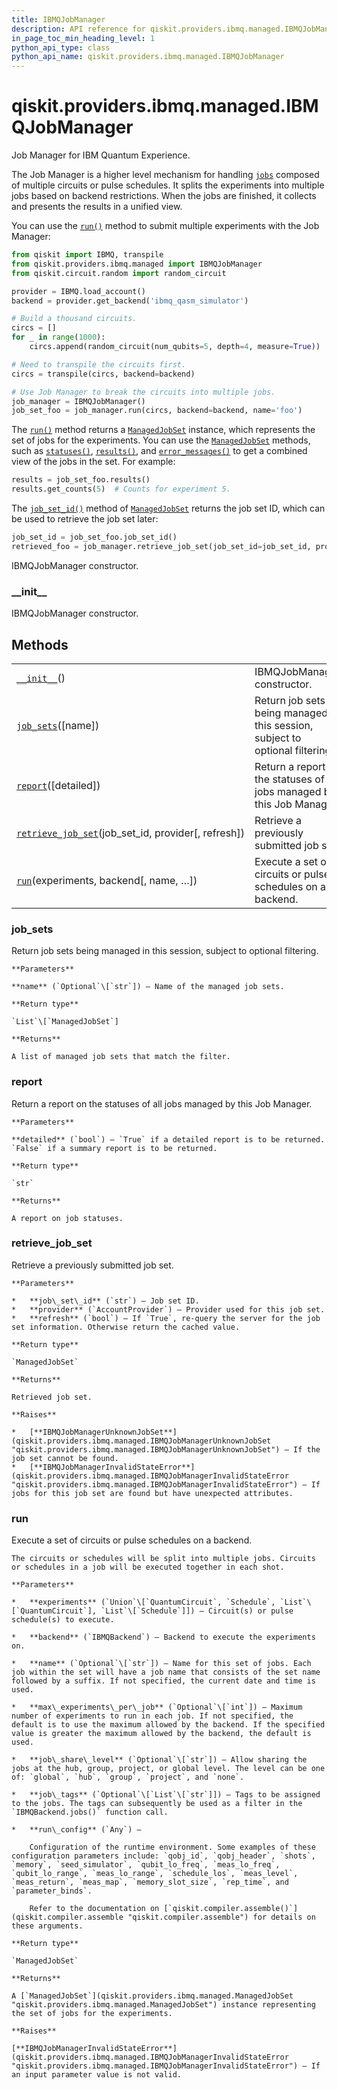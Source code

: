 ```yaml
---
title: IBMQJobManager
description: API reference for qiskit.providers.ibmq.managed.IBMQJobManager
in_page_toc_min_heading_level: 1
python_api_type: class
python_api_name: qiskit.providers.ibmq.managed.IBMQJobManager
---
```


# qiskit.providers.ibmq.managed.IBMQJobManager

<Class id="qiskit.providers.ibmq.managed.IBMQJobManager" github="https://github.com/qiskit/qiskit-ibmq-provider/tree/stable/0.15/qiskit/providers/ibmq/managed/ibmqjobmanager.py" signature="IBMQJobManager">
  Job Manager for IBM Quantum Experience.

  The Job Manager is a higher level mechanism for handling [`jobs`](qiskit.providers.ibmq.job.IBMQJob "qiskit.providers.ibmq.job.IBMQJob") composed of multiple circuits or pulse schedules. It splits the experiments into multiple jobs based on backend restrictions. When the jobs are finished, it collects and presents the results in a unified view.

  You can use the [`run()`](#qiskit.providers.ibmq.managed.IBMQJobManager.run "qiskit.providers.ibmq.managed.IBMQJobManager.run") method to submit multiple experiments with the Job Manager:

  ```python
  from qiskit import IBMQ, transpile
  from qiskit.providers.ibmq.managed import IBMQJobManager
  from qiskit.circuit.random import random_circuit

  provider = IBMQ.load_account()
  backend = provider.get_backend('ibmq_qasm_simulator')

  # Build a thousand circuits.
  circs = []
  for _ in range(1000):
      circs.append(random_circuit(num_qubits=5, depth=4, measure=True))

  # Need to transpile the circuits first.
  circs = transpile(circs, backend=backend)

  # Use Job Manager to break the circuits into multiple jobs.
  job_manager = IBMQJobManager()
  job_set_foo = job_manager.run(circs, backend=backend, name='foo')
  ```

  The [`run()`](#qiskit.providers.ibmq.managed.IBMQJobManager.run "qiskit.providers.ibmq.managed.IBMQJobManager.run") method returns a [`ManagedJobSet`](qiskit.providers.ibmq.managed.ManagedJobSet "qiskit.providers.ibmq.managed.ManagedJobSet") instance, which represents the set of jobs for the experiments. You can use the [`ManagedJobSet`](qiskit.providers.ibmq.managed.ManagedJobSet "qiskit.providers.ibmq.managed.ManagedJobSet") methods, such as [`statuses()`](qiskit.providers.ibmq.managed.ManagedJobSet#statuses "qiskit.providers.ibmq.managed.ManagedJobSet.statuses"), [`results()`](qiskit.providers.ibmq.managed.ManagedJobSet#results "qiskit.providers.ibmq.managed.ManagedJobSet.results"), and [`error_messages()`](qiskit.providers.ibmq.managed.ManagedJobSet#error_messages "qiskit.providers.ibmq.managed.ManagedJobSet.error_messages") to get a combined view of the jobs in the set. For example:

  ```python
  results = job_set_foo.results()
  results.get_counts(5)  # Counts for experiment 5.
  ```

  The [`job_set_id()`](qiskit.providers.ibmq.managed.ManagedJobSet#job_set_id "qiskit.providers.ibmq.managed.ManagedJobSet.job_set_id") method of [`ManagedJobSet`](qiskit.providers.ibmq.managed.ManagedJobSet "qiskit.providers.ibmq.managed.ManagedJobSet") returns the job set ID, which can be used to retrieve the job set later:

  ```python
  job_set_id = job_set_foo.job_set_id()
  retrieved_foo = job_manager.retrieve_job_set(job_set_id=job_set_id, provider=provider)
  ```

  IBMQJobManager constructor.

  ### \_\_init\_\_

  <Function id="qiskit.providers.ibmq.managed.IBMQJobManager.__init__" name="__init__" signature="__init__()">
    IBMQJobManager constructor.
  </Function>

  ## Methods

  |                                                                                                                                                                                          |                                                                               |
  | ---------------------------------------------------------------------------------------------------------------------------------------------------------------------------------------- | ----------------------------------------------------------------------------- |
  | [`__init__`](#qiskit.providers.ibmq.managed.IBMQJobManager.__init__ "qiskit.providers.ibmq.managed.IBMQJobManager.__init__")()                                                           | IBMQJobManager constructor.                                                   |
  | [`job_sets`](#qiskit.providers.ibmq.managed.IBMQJobManager.job_sets "qiskit.providers.ibmq.managed.IBMQJobManager.job_sets")(\[name])                                                    | Return job sets being managed in this session, subject to optional filtering. |
  | [`report`](#qiskit.providers.ibmq.managed.IBMQJobManager.report "qiskit.providers.ibmq.managed.IBMQJobManager.report")(\[detailed])                                                      | Return a report on the statuses of all jobs managed by this Job Manager.      |
  | [`retrieve_job_set`](#qiskit.providers.ibmq.managed.IBMQJobManager.retrieve_job_set "qiskit.providers.ibmq.managed.IBMQJobManager.retrieve_job_set")(job\_set\_id, provider\[, refresh]) | Retrieve a previously submitted job set.                                      |
  | [`run`](#qiskit.providers.ibmq.managed.IBMQJobManager.run "qiskit.providers.ibmq.managed.IBMQJobManager.run")(experiments, backend\[, name, …])                                          | Execute a set of circuits or pulse schedules on a backend.                    |

  ### job\_sets

  <Function id="qiskit.providers.ibmq.managed.IBMQJobManager.job_sets" name="job_sets" signature="job_sets(name=None)">
    Return job sets being managed in this session, subject to optional filtering.

    **Parameters**

    **name** (`Optional`\[`str`]) – Name of the managed job sets.

    **Return type**

    `List`\[`ManagedJobSet`]

    **Returns**

    A list of managed job sets that match the filter.
  </Function>

  ### report

  <Function id="qiskit.providers.ibmq.managed.IBMQJobManager.report" name="report" signature="report(detailed=True)">
    Return a report on the statuses of all jobs managed by this Job Manager.

    **Parameters**

    **detailed** (`bool`) – `True` if a detailed report is to be returned. `False` if a summary report is to be returned.

    **Return type**

    `str`

    **Returns**

    A report on job statuses.
  </Function>

  ### retrieve\_job\_set

  <Function id="qiskit.providers.ibmq.managed.IBMQJobManager.retrieve_job_set" name="retrieve_job_set" signature="retrieve_job_set(job_set_id, provider, refresh=False)">
    Retrieve a previously submitted job set.

    **Parameters**

    *   **job\_set\_id** (`str`) – Job set ID.
    *   **provider** (`AccountProvider`) – Provider used for this job set.
    *   **refresh** (`bool`) – If `True`, re-query the server for the job set information. Otherwise return the cached value.

    **Return type**

    `ManagedJobSet`

    **Returns**

    Retrieved job set.

    **Raises**

    *   [**IBMQJobManagerUnknownJobSet**](qiskit.providers.ibmq.managed.IBMQJobManagerUnknownJobSet "qiskit.providers.ibmq.managed.IBMQJobManagerUnknownJobSet") – If the job set cannot be found.
    *   [**IBMQJobManagerInvalidStateError**](qiskit.providers.ibmq.managed.IBMQJobManagerInvalidStateError "qiskit.providers.ibmq.managed.IBMQJobManagerInvalidStateError") – If jobs for this job set are found but have unexpected attributes.
  </Function>

  ### run

  <Function id="qiskit.providers.ibmq.managed.IBMQJobManager.run" name="run" signature="run(experiments, backend, name=None, max_experiments_per_job=None, job_share_level=None, job_tags=None, **run_config)">
    Execute a set of circuits or pulse schedules on a backend.

    The circuits or schedules will be split into multiple jobs. Circuits or schedules in a job will be executed together in each shot.

    **Parameters**

    *   **experiments** (`Union`\[`QuantumCircuit`, `Schedule`, `List`\[`QuantumCircuit`], `List`\[`Schedule`]]) – Circuit(s) or pulse schedule(s) to execute.

    *   **backend** (`IBMQBackend`) – Backend to execute the experiments on.

    *   **name** (`Optional`\[`str`]) – Name for this set of jobs. Each job within the set will have a job name that consists of the set name followed by a suffix. If not specified, the current date and time is used.

    *   **max\_experiments\_per\_job** (`Optional`\[`int`]) – Maximum number of experiments to run in each job. If not specified, the default is to use the maximum allowed by the backend. If the specified value is greater the maximum allowed by the backend, the default is used.

    *   **job\_share\_level** (`Optional`\[`str`]) – Allow sharing the jobs at the hub, group, project, or global level. The level can be one of: `global`, `hub`, `group`, `project`, and `none`.

    *   **job\_tags** (`Optional`\[`List`\[`str`]]) – Tags to be assigned to the jobs. The tags can subsequently be used as a filter in the `IBMQBackend.jobs()` function call.

    *   **run\_config** (`Any`) –

        Configuration of the runtime environment. Some examples of these configuration parameters include: `qobj_id`, `qobj_header`, `shots`, `memory`, `seed_simulator`, `qubit_lo_freq`, `meas_lo_freq`, `qubit_lo_range`, `meas_lo_range`, `schedule_los`, `meas_level`, `meas_return`, `meas_map`, `memory_slot_size`, `rep_time`, and `parameter_binds`.

        Refer to the documentation on [`qiskit.compiler.assemble()`](qiskit.compiler.assemble "qiskit.compiler.assemble") for details on these arguments.

    **Return type**

    `ManagedJobSet`

    **Returns**

    A [`ManagedJobSet`](qiskit.providers.ibmq.managed.ManagedJobSet "qiskit.providers.ibmq.managed.ManagedJobSet") instance representing the set of jobs for the experiments.

    **Raises**

    [**IBMQJobManagerInvalidStateError**](qiskit.providers.ibmq.managed.IBMQJobManagerInvalidStateError "qiskit.providers.ibmq.managed.IBMQJobManagerInvalidStateError") – If an input parameter value is not valid.
  </Function>
</Class>

